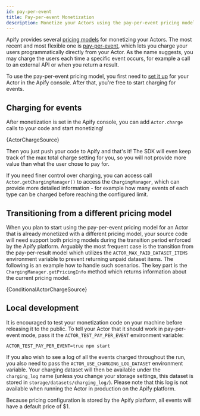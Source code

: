 ```yaml
---
id: pay-per-event
title: Pay-per-event Monetization
description: Monetize your Actors using the pay-per-event pricing model
---
```



Apify provides several [pricing models](https://docs.apify.com/platform/actors/publishing/monetize) for monetizing your Actors. The most recent and most flexible one is [pay-per-event](https://docs.apify.com/platform/actors/running/actors-in-store#pay-per-event), which lets you charge your users programmatically directly from your Actor. As the name suggests, you may charge the users each time a specific event occurs, for example a call to an external API or when you return a result.

To use the pay-per-event pricing model, you first need to [set it up](https://docs.apify.com/platform/actors/running/actors-in-store#pay-per-event) for your Actor in the Apify console. After that, you're free to start charging for events.

## Charging for events

After monetization is set in the Apify console, you can add <ApiLink to="class/Actor#charge">`Actor.charge`</ApiLink> calls to your code and start monetizing!

<CodeBlock language="typescript">
{ActorChargeSource}
</CodeBlock>

Then you just push your code to Apify and that's it! The SDK will even keep track of the max total charge setting for you, so you will not provide more value than what the user chose to pay for.

If you need finer control over charging, you can access call <ApiLink to="class/Actor#getChargingManager">`Actor.getChargingManager()`</ApiLink> to access the <ApiLink to="class/ChargingManager">`ChargingManager`</ApiLink>, which can provide more detailed information - for example how many events of each type can be charged before reaching the configured limit.

## Transitioning from a different pricing model

When you plan to start using the pay-per-event pricing model for an Actor that is already monetized with a different pricing model, your source code will need support both pricing models during the transition period enforced by the Apify platform. Arguably the most frequent case is the transition from the pay-per-result model which utilizes the `ACTOR_MAX_PAID_DATASET_ITEMS` environment variable to prevent returning unpaid dataset items. The following is an example how to handle such scenarios. The key part is the <ApiLink to="class/ChargingManager#getPricingInfo">`ChargingManager.getPricingInfo`</ApiLink> method which returns information about the current pricing model.

<CodeBlock language="typescript">
{ConditionalActorChargeSource}
</CodeBlock>

## Local development

It is encouraged to test your monetization code on your machine before releasing it to the public. To tell your Actor that it should work in pay-per-event mode, pass it the `ACTOR_TEST_PAY_PER_EVENT` environment variable:

```shell
ACTOR_TEST_PAY_PER_EVENT=true npm start
```

If you also wish to see a log of all the events charged throughout the run, you also need to pass the `ACTOR_USE_CHARGING_LOG_DATASET` environment variable. Your charging dataset will then be available under the `charging_log` name (unless you change your storage settings, this dataset is stored in `storage/datasets/charging_log/`). Please note that this log is not available when running the Actor in production on the Apify platform.

Because pricing configuration is stored by the Apify platform, all events will have a default price of $1.
